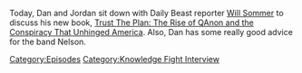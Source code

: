 {{DEFAULTSORT:
    #_EPISODE_0781:Chatting With Will Sommer
}}{{Episode
    | title           = Chatting With Will Sommer
    | caption         = Listen to this episode on [https://knowledgefight.libsyn.com/781-chatting-with-will-sommer Libsyn] [https://open.spotify.com/episode/1ygof5t7BQRFQRjuTacnPz Spotify], Read the [[Transcript/781: Chatting With Will Sommer|Unofficial Transcript]], View discussion on [https://reddit.com/11d3af2 Reddit]
    | episodeNumber   = 781
    | length          = 01:20:13
    | airDate         = February 27, 2023
    | episodeType     = [[:Category:Knowledge Fight Interview|Knowledge Fight Interview]]
    | appearance      = [[Will Sommer]]
    | previousEpisode = [[780: February 21, 2023]]
    | nextEpisode     = [[782: February 26, 2023]]
}}

{{Stub}}

Today, Dan and Jordan sit down with Daily Beast reporter [https://twitter.com/willsommer Will Sommer] to discuss his new book, [https://www.amazon.com/Trust-Plan-Conspiracy-Reshaped-America-ebook/dp/B08XQRX3XQ Trust The Plan: The Rise of QAnon and the Conspiracy That Unhinged America].  Also, Dan has some really good advice for the band Nelson.

[[Category:Episodes]]
[[Category:Knowledge Fight Interview]]
